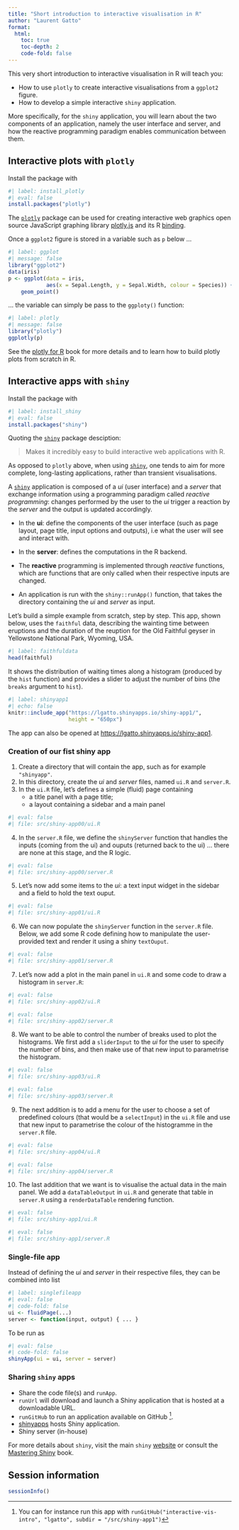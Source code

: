 ```yaml
---
title: "Short introduction to interactive visualisation in R"
author: "Laurent Gatto"
format:
  html:
    toc: true
    toc-depth: 2
    code-fold: false
---
```



This very short introduction to interactive visualisation in R will
teach you:

-   How to use `plotly` to create interactive visualisations from a
    `ggplot2` figure.
-   How to develop a simple interactive `shiny` application.

More specifically, for the `shiny` application, you will learn about
the two components of an application, namely the user interface and
server, and how the reactive programming paradigm enables
communication between them.

## Interactive plots with `plotly`

Install the package with

```r
#| label: install_plotly
#| eval: false
install.packages("plotly")
```

The [`plotly`](https://github.com/plotly/plotly.R) package can be used
for creating interactive web graphics open source JavaScript graphing
library [plotly.js](https://github.com/plotly/plotly.js) and its R
[binding](https://plotly.com/r/).

Once a `ggplot2` figure is stored in a variable such as `p` below ...

```r
#| label: ggplot
#| message: false
library("ggplot2")
data(iris)
p <- ggplot(data = iris,
            aes(x = Sepal.Length, y = Sepal.Width, colour = Species)) +
    geom_point()
```

... the variable can simply be pass to the `ggploty()` function:

```r
#| label: plotly
#| message: false
library("plotly")
ggplotly(p)
```

See the [plotly for R](https://plotly-book.cpsievert.me/) book for
more details and to learn how to build plotly plots from scratch in R.

## Interactive apps with `shiny`

Install the package with

```r
#| label: install_shiny
#| eval: false
install.packages("shiny")
```

Quoting the [`shiny`](https://shiny.rstudio.com/) package desciption:

> Makes it incredibly easy to build interactive web applications with
> R.

As opposed to `plotly` above, when using
[`shiny`](https://shiny.rstudio.com/), one tends to aim for more
complete, long-lasting applications, rather than transient
visualisations.

A [`shiny`](https://shiny.rstudio.com/) application is composed of a
*ui* (user interface) and a *server* that exchange information using a
programming paradigm called *reactive programming*: changes performed
by the user to the *ui* trigger a reaction by the *server* and the
output is updated accordingly.

-   In the **ui**: define the components of the user interface (such
    as page layout, page title, input options and outputs), i.e what
    the user will see and interact with.

-   In the **server**: defines the computations in the R backend.

-   The **reactive** programming is implemented through *reactive*
    functions, which are functions that are only called when their
    respective inputs are changed.

-   An application is run with the `shiny::runApp()` function, that
    takes the directory containing the *ui* and *server* as input.

Let's build a simple example from scratch, step by step. This app,
shown below, uses the `faithful` data, describing the wainting time
between eruptions and the duration of the reuption for the Old
Faithful geyser in Yellowstone National Park, Wyoming, USA.

```r
#| label: faithfuldata
head(faithful)
```

It shows the distribution of waiting times along a histogram (produced
by the `hist` function) and provides a slider to adjust the number of
bins (the `breaks` argument to `hist`).

```r
#| label: shinyapp1
#| echo: false
knitr::include_app("https://lgatto.shinyapps.io/shiny-app1/",
                   height = "650px")
```

The app can also be opened at
[https://lgatto.shinyapps.io/shiny-app1](https://lgatto.shinyapps.io/shiny-app1).

### Creation of our fist shiny app

1.  Create a directory that will contain the app, such as for example `"shinyapp"`.
2.  In this directory, create the *ui* and *server* files, named `ui.R` and `server.R`.
3.  In the `ui.R` file, let's defines a simple (fluid) page containing
    -   a title panel with a page title;
    -   a layout containing a sidebar and a main panel

```r
#| eval: false
#| file: src/shiny-app00/ui.R
```

4.  In the `server.R` file, we define the `shinyServer` function that
    handles the inputs (coming from the ui) and ouputs (returned back
    to the ui) ... there are none at this stage, and the R logic.

```r
#| eval: false
#| file: src/shiny-app00/server.R
```

5.  Let's now add some items to the *ui*: a text input widget in the
    sidebar and a field to hold the text ouput.

```r
#| eval: false
#| file: src/shiny-app01/ui.R
```

6.  We can now populate the `shinyServer` function in the `server.R`
    file. Below, we add some R code defining how to manipulate the
    user-provided text and render it using a shiny `textOuput`.

```r
#| eval: false
#| file: src/shiny-app01/server.R
```

7.  Let's now add a plot in the main panel in `ui.R` and some code to draw a histogram in `server.R`:

```r
#| eval: false
#| file: src/shiny-app02/ui.R
```

```r
#| eval: false
#| file: src/shiny-app02/server.R
```

8.  We want to be able to control the number of breaks used to plot
    the histograms. We first add a `sliderInput` to the *ui* for the
    user to specify the number of bins, and then make use of that new
    input to parametrise the histogram.

```r
#| eval: false
#| file: src/shiny-app03/ui.R
```

```r
#| eval: false
#| file: src/shiny-app03/server.R
```

9.  The next addition is to add a menu for the user to choose a set of
    predefined colours (that would be a `selectInput`) in the `ui.R`
    file and use that new input to parametrise the colour of the
    histogramme in the `server.R` file.

```r
#| eval: false
#| file: src/shiny-app04/ui.R
```

```r
#| eval: false
#| file: src/shiny-app04/server.R
```

10. The last addition that we want is to visualise the actual data in
    the main panel. We add a `dataTableOutput` in `ui.R` and generate
    that table in `server.R` using a `renderDataTable` rendering
    function.

```r
#| eval: false
#| file: src/shiny-app1/ui.R
```

```r
#| eval: false
#| file: src/shiny-app1/server.R
```


### Single-file app {.unnumbered}

Instead of defining the *ui* and *server* in their respective files,
they can be combined into list

```r
#| label: singlefileapp
#| eval: false
#| code-fold: false
ui <- fluidPage(...)
server <- function(input, output) { ... }
```

To be run as

```r
#| eval: false
#| code-fold: false
shinyApp(ui = ui, server = server)
```

### Sharing `shiny` apps {.unnumbered}

-   Share the code file(s) and `runApp`.
-   `runUrl` will download and launch a Shiny application that is hosted at a downloadable URL.
-   `runGitHub` to run an application available on GitHub [^1].
-   [shinyapps](http://wwwshinyapps.io) hosts Shiny application.
-   Shiny server (in-house)

[^1]: You can for instance run this app with
      `runGitHub("interactive-vis-intro", "lgatto", subdir = "/src/shiny-app1")`


For more details about `shiny`, visit the main `shiny`
[website](https://shiny.rstudio.com/) or consult the [Mastering
Shiny](https://mastering-shiny.org/) book.


## Session information

```r
sessionInfo()
```
